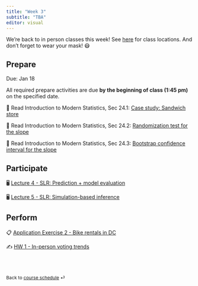 ```yaml
---
title: "Week 3"
subtitle: "TBA"
editor: visual
---
```


::: callout-important
We're back to in person classes this week!
See [here](/course-syllabus.html#course-info) for class locations.
And don't forget to wear your mask!
😷
:::

## Prepare

Due: Jan 18

All required prepare activities are due **by the beginning of class (1:45 pm)** on the specified date.

📖 Read Introduction to Modern Statistics, Sec 24.1: [Case study: Sandwich store](https://openintro-ims.netlify.app/inf-model-slr.html#case-study-sandwich-store)

📖 Read Introduction to Modern Statistics, Sec 24.2: [Randomization test for the slope](https://openintro-ims.netlify.app/inf-model-slr.html#randslope)

📖 Read Introduction to Modern Statistics, Sec 24.3: [Bootstrap confidence interval for the slope](https://openintro-ims.netlify.app/inf-model-slr.html#bootbeta1)

## Participate

🖥️ [Lecture 4 - SLR: Prediction + model evaluation](/slides/lec-4.html)

🖥️ [Lecture 5 - SLR: Simulation-based inference](/slides/lec-5.html)

## Perform

📋 [Application Exercise 2 - Bike rentals in DC](https://github.com/sta210-s22?q=ae-2-dcbikeshare&type=all&language=&sort=)

✍️ [HW 1 - In-person voting trends](/hw/hw-1.html)

<br><br>

::: {style="font-size: 0.875em;"}
Back to [course schedule](/ "Course schedule") ⏎
:::
